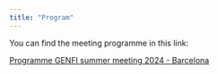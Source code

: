 ---
title: "Program"
---

You can find the meeting programme in this link:

[Programme GENFI summer meeting 2024 - Barcelona](https://docs.google.com/document/d/1LRCZ12k_c3Z94Xx1lvh8ddddJE5m8oFBspjVdNHm8Cc/edit#heading=h.he557xhjdadk)
